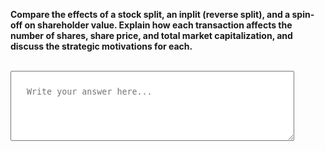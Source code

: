 ::: {.question-block}

<label for="module10_long_q5"><strong>Compare the effects of a stock split, an inplit (reverse split), and a spin-off on shareholder value. Explain how each transaction affects the number of shares, share price, and total market capitalization, and discuss the strategic motivations for each.</strong></label><br><br>

<textarea id="module10_long_q5" name="module10_long_q5" rows="4" cols="60" placeholder="Write your answer here..." style="width:90%; padding:25px;"></textarea>

:::
